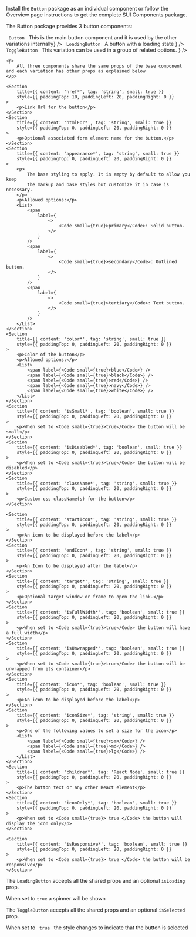 
<Section contained={true} style={{ paddingTop: 0, paddingBottom: 0 }}>
	<p>
		Install the <Code small={true}>Button</Code> package as an individual
		component or follow the Overview page instructions to get the complete
		SUI Components package.
	</p>
</Section>

<Section>
	<p>
		The Button package provides 3 button components:
	</p>
	<List>
		<span label={<><Code small={true}> Button </Code> This is the main button component and it is used by the other variations internally</>} />
		<span label={<><Code small={true}> LoadingButton </Code> A button with a loading state </>} />
		<span label={<><Code small={true}> ToggleButton </Code> This variation can be used in a group of related options. </>} />
	</List>

	<p>
		All three components share the same props of the base component and each variation has other props as explained below
	</p>
</Section>

<Section title="Shared props" border={true}>

	<Section
		title={{ content: 'href*', tag: 'string', small: true }}
		style={{ paddingTop: 10, paddingLeft: 20, paddingRight: 0 }}
	>
		<p>Link Url for the button</p>
	</Section>
	<Section
		title={{ content: 'htmlFor*', tag: 'string', small: true }}
		style={{ paddingTop: 0, paddingLeft: 20, paddingRight: 0 }}
	>
		<p>Optional associated form element name for the button.</p>
	</Section>
	<Section
		title={{ content: 'appearance*', tag: 'string', small: true }}
		style={{ paddingTop: 0, paddingLeft: 20, paddingRight: 0 }}
	>
		<p>
			The base styling to apply. It is empty by default to allow you keep
			the markup and base styles but customize it in case is necessary.
		</p>
		<p>Allowed options:</p>
		<List>
			<span
				label={
					<>
						<Code small={true}>primary</Code>: Solid button.
					</>
				}
			/>
			<span
				label={
					<>
						<Code small={true}>secondary</Code>: Outlined button.
					</>
				}
			/>
			<span
				label={
					<>
						<Code small={true}>tertiary</Code>: Text button.
					</>
				}
			/>
		</List>
	</Section>
	<Section
		title={{ content: 'color*', tag: 'string', small: true }}
		style={{ paddingTop: 0, paddingLeft: 20, paddingRight: 0 }}
	>
		<p>Color of the button</p>
		<p>Allowed options:</p>
		<List>
			<span label={<Code small={true}>blue</Code>} />
			<span label={<Code small={true}>black</Code>} />
			<span label={<Code small={true}>red</Code>} />
			<span label={<Code small={true}>navy</Code>} />
			<span label={<Code small={true}>white</Code>} />
		</List>
	</Section>
	<Section
		title={{ content: 'isSmall*', tag: 'boolean', small: true }}
		style={{ paddingTop: 0, paddingLeft: 20, paddingRight: 0 }}
	>
		<p>When set to <Code small={true}>true</Code> the button will be small</p>
	</Section>
	<Section
		title={{ content: 'isDisabled*', tag: 'boolean', small: true }}
		style={{ paddingTop: 0, paddingLeft: 20, paddingRight: 0 }}
	>
		<p>When set to <Code small={true}>true</Code> the button will be disabled</p>
	</Section>
	<Section
		title={{ content: 'className*', tag: 'string', small: true }}
		style={{ paddingTop: 0, paddingLeft: 20, paddingRight: 0 }}
	>
		<p>Custom css className(s) for the button</p>
	</Section>

	<Section
		title={{ content: 'startIcon*', tag: 'string', small: true }}
		style={{ paddingTop: 0, paddingLeft: 20, paddingRight: 0 }}
	>
		<p>An icon to be displayed before the label</p>
	</Section>
	<Section
		title={{ content: 'endIcon*', tag: 'string', small: true }}
		style={{ paddingTop: 0, paddingLeft: 20, paddingRight: 0 }}
	>
		<p>An Icon to be displayed after the label</p>
	</Section>
	<Section
		title={{ content: 'target*', tag: 'string', small: true }}
		style={{ paddingTop: 0, paddingLeft: 20, paddingRight: 0 }}
	>
		<p>Optional target window or frame to open the link.</p>
	</Section>
	<Section
		title={{ content: 'isFullWidth*', tag: 'boolean', small: true }}
		style={{ paddingTop: 0, paddingLeft: 20, paddingRight: 0 }}
	>
		<p>When set to <Code small={true}>true</Code> the button will have a full width</p>
	</Section>
	<Section
		title={{ content: 'isUnwrapped*', tag: 'boolean', small: true }}
		style={{ paddingTop: 0, paddingLeft: 20, paddingRight: 0 }}
	>
		<p>When set to <Code small={true}>true</Code> the button will be unwrapped from its container</p>
	</Section>
	<Section
		title={{ content: 'icon*', tag: 'boolean', small: true }}
		style={{ paddingTop: 0, paddingLeft: 20, paddingRight: 0 }}
	>
		<p>An icon to be displayed before the label</p>
	</Section>
	<Section
		title={{ content: 'iconSize*', tag: 'string', small: true }}
		style={{ paddingTop: 0, paddingLeft: 20, paddingRight: 0 }}
	>
		<p>One of the following values to set a size for the icon</p>
		<List>
			<span label={<Code small={true}>sm</Code>} />
            <span label={<Code small={true}>md</Code>} />
			<span label={<Code small={true}>lg</Code>} />
		</List>
	</Section>
	<Section
		title={{ content: 'children*', tag: 'React Node', small: true }}
		style={{ paddingTop: 0, paddingLeft: 20, paddingRight: 0 }}
	>
		<p>The button text or any other React element</p>
	</Section>
	<Section
		title={{ content: 'iconOnly*', tag: 'boolean', small: true }}
		style={{ paddingTop: 0, paddingLeft: 20, paddingRight: 0 }}
	>
		<p>When set to <Code small={true}> true </Code> the button will display the icon only</p>
	</Section>

	<Section
		title={{ content: 'isResponsive*', tag: 'boolean', small: true }}
		style={{ paddingTop: 0, paddingLeft: 20, paddingRight: 0 }}
	>
		<p>When set to <Code small={true}> true </Code> the button will be responsive</p>
	</Section>
</Section>

<Section title="LoadingButton props" contained={true} border={true}>
	<p>
		The <Code small={true}>LoadingButton</Code> accepts all the shared props
		and an optional <Code small={true}>isLoading</Code> prop.
	</p>
	<Section
		title={{ content: 'isLoading*', tag: 'boolean', small: true }}
		style={{
			paddingTop: 10,
			paddingBottom: 0,
			paddingLeft: 20,
			paddingRight: 0,
		}}
	>
		<p> When set to <Code small={true}>true</Code> a spinner will be shown </p>
	</Section>
</Section>

<Section title="ToggleButton props" contained={true}>
	<p>
		The <Code small={true}>ToggleButton</Code> accepts all the shared props
		and an optional <Code small={true}>isSelected</Code> prop.
	</p>
	<Section
		title={{ content: 'isSelected*', tag: 'boolean', small: true }}
		style={{
			paddingTop: 10,
			paddingBottom: 0,
			paddingLeft: 20,
			paddingRight: 0,
		}}
	>
		<p>When set to <Code small={true}> true </Code> the style changes to indicate that the button is selected</p>
	</Section>
</Section>
